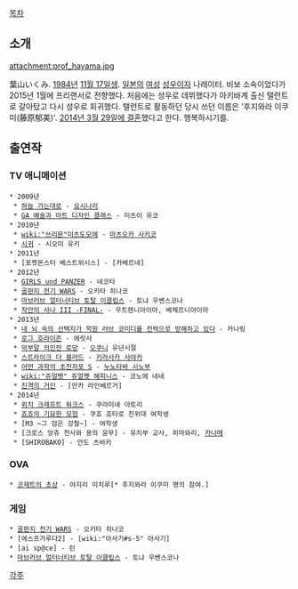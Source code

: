 [[목차]]
== 소개 ==
attachment:prof_hayama.jpg

葉山いくみ. [[1984년]] [[11월 17일]]생. [[일본]]의 [[여성]] [[성우]]이자 나레이터. 비보 소속이었다가 2015년 1월에 프리랜서로 전향했다. 처음에는 성우로 데뷔했다가 아키바계 출신 탤런트로 갈아탔고 다시 성우로 회귀했다. 탤런트로 활동하던 당시 쓰던 이름은 '후지와라 이쿠미(藤原郁美)'. [http://ameblo.jp/hayama-ikumi/entry-11811372497.html 2014년 3월 29일에 결혼]했다고 한다. 행복하시기를.

== 출연작 ==
=== TV 애니메이션 ===
 * 2009년
  * [[하늘 가는대로]] - [[요시나리]]
  * [[GA 예술과 아트 디자인 클래스]] - 미츠이 유코
 * 2010년
  * [[wiki:"쓰리몬"미츠도모에]] - [[마츠오카 사키코]]
  * [[시귀]] - 시오미 유키
 * 2011년
  * [포켓몬스터 베스트위시스] - [카베르네]
 * 2012년
  * [[GIRLS und PANZER]] - 네코타
  * [[골판지 전기 WARS]] - 오키타 히나코
  * [[마브러브 얼터너티브 토탈 이클립스]] - 토냐 우벤스코나
  * [[작안의 샤나|작안의 샤나 III -FINAL-]] - 우트렌니아이아, 베체르니아이아 
 * 2013년
  * [[내뇌속의선택지가학원러브코미디를전력으로방해하고있다|내 뇌 속의 선택지가 학원 러브 코미디를 전력으로 방해하고 있다]] - 카나링
  * [[로그 호라이즌]] - 에릿사
  * [[막부말 의인전 로망]] - [[오쿠니]] 유년시절
  * [[스트라이크 더 블러드]] - [[키라사카 사야카]]
  * [[어떤 과학의 초전자포|어떤 과학의 초전자포 S]] - [[누노타바 시노부]]
  * [[wiki:"쥬얼펫" 쥬얼펫 해피니스]] - 코노에 네네
  * [[진격의 거인]] - [안카 라인베르거]
 * 2014년
  * [[위치 크래프트 워크스]] - 쿠라미네 아토리
  * [[죠죠의 기묘한 모험(TVA)|죠죠의 기묘한 모험]] - 쿠죠 죠타로 친위대 여학생
  * [M3 ~그 검은 강철~] - 여학생
  * [크로스 앙쥬 천사와 용의 윤무] - 유치부 교사, 히마와리, [[카나메(크로스 앙쥬 천사와 용의 윤무)|카나메]]
  * [SHIROBAKO] - 안도 츠바키

=== OVA ===
 * [[코제트의 초상]] - 야지리 미치루[* 후지와라 이쿠미 명의 참여.]

=== 게임 ===
 * [[골판지 전기 WARS]] - 오키타 히나코
 * [에스프가루다2] - [wiki:"아사기#s-5" 아사기]
 * [ai sp@ce] - 린
 * [[마브러브 얼터너티브 토탈 이클립스]] - 토냐 우벤스코나

[[각주]]
